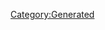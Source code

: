 {{Database/Costume/CostumeInfo
 |ID=194
 |DivaId=10
 |PrismCostumeId=14
 |Enabled=2
 |SkillId=13
 |EODICFLJAKO=False
 |AGBPBDODKBK=1
 |HMCOGDICFNB=1
 |LevelMax=5
 |HGBJODBCJDA=5
 |EGLDFPILJLG=0
 |GLEEPAFMPLO=True
 |IIELLEPEEFH=6925
}}
[[Category:Generated]]
